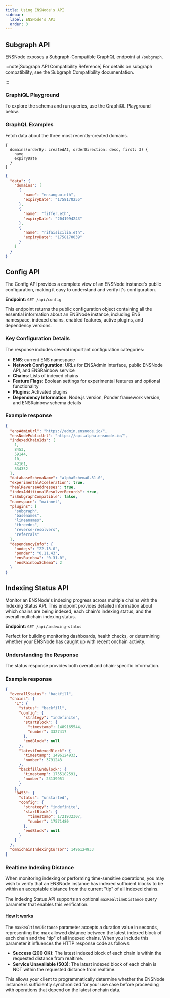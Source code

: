 ```yaml
---
title: Using ENSNode's API
sidebar:
  label: ENSNode's API
  order: 3
---
```



## Subgraph API
ENSNode exposes a Subgraph-Compatible GraphQL endpoint at `/subgraph`.

:::note[Subgraph API Compatibility Reference]
For details on subgraph compatibility, see the Subgraph Compatibility documentation.

<LinkCard
  href="/docs/reference/subgraph-compatibility"
  title="Subgraph Compatibility"
/>
:::

### GraphiQL Playground

To explore the schema and run queries, use the GraphiQL Playground below.

<LinkCard
  href="https://api.alpha.ensnode.io/subgraph"
  title="Subgraph-compatible GraphiQL Playground"
/>

### GraphQL Examples

Fetch data about the three most recently-created domains.

```gql
{
  domains(orderBy: createdAt, orderDirection: desc, first: 3) {
    name
    expiryDate
  }
}
```

```json
{
  "data": {
    "domains": [
      {
        "name": "ensanguo.eth",
        "expiryDate": "1758170255"
      },
      {
        "name": "fiffer.eth",
        "expiryDate": "2041994243"
      },
      {
        "name": "rifaisicilia.eth",
        "expiryDate": "1758170039"
      }
    ]
  }
}
```

## Config API

The Config API provides a complete view of an ENSNode instance's public
configuration, making it easy to understand and verify it's configuration.

**Endpoint:** `GET /api/config`

This endpoint returns the public configuration object containing all
the essential information about an ENSNode instance,
including ENS namespace, indexed chains, enabled features, active plugins,
and dependency versions.

### Key Configuration Details

The response includes several important configuration categories:

- **ENS**: current ENS namespace
- **Network Configuration**: URLs for ENSAdmin interface, public ENSNode API,
  and ENSRainbow service
- **Chains**: Lists of indexed chains
- **Feature Flags**: Boolean settings for experimental features and optional
  functionality
- **Plugins**: Activated plugins
- **Dependency Information**: Node.js version, Ponder framework version, and
  ENSRainbow schema details

### Example response

```json
{
  "ensAdminUrl": "https://admin.ensnode.io/",
  "ensNodePublicUrl": "https://api.alpha.ensnode.io/",
  "indexedChainIds": [
    1,
    8453,
    59144,
    10,
    42161,
    534352
  ],
  "databaseSchemaName": "alphaSchema0.31.0",
  "experimentalAcceleration": true,
  "healReverseAddresses": true,
  "indexAdditionalResolverRecords": true,
  "isSubgraphCompatible": false,
  "namespace": "mainnet",
  "plugins": [
    "subgraph",
    "basenames",
    "lineanames",
    "threedns",
    "reverse-resolvers",
    "referrals"
  ],
  "dependencyInfo": {
    "nodejs": "22.18.0",
    "ponder": "0.11.43",
    "ensRainbow": "0.31.0",
    "ensRainbowSchema": 2
  }
}
```

## Indexing Status API

Monitor an ENSNode's indexing progress across multiple chains with
the Indexing Status API. This endpoint provides detailed information
about which chains are being indexed, each chain's indexing status,
and the overall multichain indexing status.

**Endpoint:** `GET /api/indexing-status`

Perfect for building monitoring dashboards, health checks, or determining
whether your ENSNode has caught up with recent onchain activity.

### Understanding the Response

The status response provides both overall and chain-specific information.

### Example response

```json
{
  "overallStatus": "backfill",
  "chains": {
    "1": {
      "status": "backfill",
      "config": {
        "strategy": "indefinite",
        "startBlock": {
          "timestamp": 1489165544,
          "number": 3327417
        },
        "endBlock": null
      },
      "latestIndexedBlock": {
        "timestamp": 1496124933,
        "number": 3791243
      },
      "backfillEndBlock": {
        "timestamp": 1755182591,
        "number": 23139951
      }
    },
    "8453": {
      "status": "unstarted",
      "config": {
        "strategy": "indefinite",
        "startBlock": {
          "timestamp": 1721932307,
          "number": 17571480
        },
        "endBlock": null
      }
    }
  },
  "omnichainIndexingCursor": 1496124933
}
```

### Realtime Indexing Distance

When monitoring indexing or performing time-sensitive operations, you may wish to
verify that an ENSNode instance has indexed sufficient blocks to be within
an acceptable distance from the current "tip" of all indexed chains.

The Indexing Status API supports an optional `maxRealtimeDistance` query
parameter that enables this verification.

#### How it works

The `maxRealtimeDistance` parameter accepts a duration value in seconds,
representing the max allowed distance between the latest indexed block of each chain and the "tip" of all indexed chains.
When you include this parameter it influences the HTTP response code as follows:

- **Success (200 OK)**: The latest indexed block of each chain is within the requested distance from realtime.
- **Service Unavailable (503)**: The latest indexed block of each chain is NOT within the requested distance from realtime.

This allows your client to programmatically determine whether the ENSNode
instance is sufficiently synchronized for your use case before proceeding with
operations that depend on the latest onchain data.
